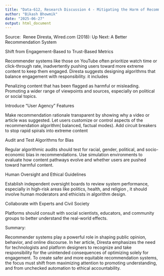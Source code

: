 ---
title: "Data-612, Research Discussion 4 - Mitigating the Harm of Recommender Systems"
author: "Bikash Bhowmik"
date: "2025-06-27"
output: html_document
---
Source: &nbsp;Renee Diresta, Wired.com (2018):&nbsp;Up Next: A Better Recommendation System&nbsp;

Shift from Engagement-Based to Trust-Based Metrics

Recommender systems like those on&nbsp;YouTube often prioritize watch time or click-through rate, inadvertently pushing users toward more extreme content to keep them engaged. Diresta suggests designing algorithms that balance engagement with responsibility. it includes

Penalizing content that has been flagged as harmful or misleading.
Promoting a wider range of viewpoints and sources, especially on political or social topics.

Introduce “User Agency” Features

Make recommendation rationale transparent by showing why a video or article was suggested. Let users customize or control aspects of the recommendation algorithm( balanced, factual modes). Add circuit breakers to stop rapid spirals into extreme content&nbsp;

Audit and Test Algorithms for Bias

Regular algorithmic audits should test for racial, gender, political, and socio-economic bias in recommendations. Use simulation environments to evaluate how content pathways evolve and whether users are pushed toward harmful content.&nbsp;

Human Oversight and Ethical Guidelines

Establish independent oversight boards to review system performance, especially in high-risk areas like politics, health, and religion , it should involve human moderators and ethicists in algorithm design.

Collaborate with Experts and Civil Society

Platforms should consult with social scientists, educators, and community groups to better understand the real-world effects.&nbsp;&nbsp;

Summary:

Recommender systems play a powerful role in shaping public opinion, behavior, and online discourse. In her article, Diresta emphasizes the need for technologists and platform designers to recognize and take responsibility for the unintended consequences of optimizing solely for engagement. To create safer and more equitable recommendation systems, the focus must shift from maximizing attention to promoting understanding, and from unchecked automation to ethical accountability.

